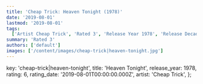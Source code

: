 ```yaml
---
title: 'Cheap Trick: Heaven Tonight (1978)'
date: '2019-08-01'
lastmod: '2019-08-01'
tags:
  ['Artist Cheap Trick', 'Rated 3', 'Release Year 1978', 'Release Decade 1970']
summary: 'Rated 3'
authors: ['default']
images: ['/content/images/cheap-trick|heaven-tonight.jpg']
---
```


  key: 'cheap-trick|heaven-tonight',
  title: 'Heaven Tonight',
  release_year: 1978,
  rating: 6,
  rating_date: '2019-08-01T00:00:00.000Z',
  artist: 'Cheap Trick',
};

<MusicRating data={data} />
